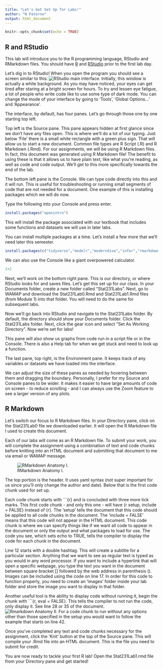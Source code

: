 ```yaml
---
title: "Let's Get Set Up for Labs!"
author: "N Paterno"
output: html_document
---
```


```r
knitr::opts_chunk$set(echo = TRUE)
```

## R and RStudio

This lab will introduce you to the R programming language, RStudio and RMarkdown files. You should have [R](https://ftp.osuosl.org/pub/cran/) and [RStudio](https://rstudio.com/products/rstudio/) prior to the first lab day.

Let's dig in to RStudio! When you open the program you should see a screen similar to this:
![RStudio main interface.](images/RStudio_main.png)
Initially, this window is actually a white background. As you may have noticed, your eyes can get tired after staring at a bright screen for hours. To try and lessen eye fatigue, a lot of people who write code like to use some type of dark mode. You can change the mode of your interface by going to 'Tools', 'Global Options...' and 'Appearance'.

The interface, by default, has four panes. Let's go through those one by one starting top left. 

Top left is the Source pane. This pane appears hidden at first glance since we don't have any files open. This is where we'll do a lot of our typing. Just below 'File' there is a small white rectangle with a green plus sign. That will allow us to start a new document. Common file types are R Script (.R) and R Markdown (.Rmd). For our assignments, we will be using R Markdown files. In fact, this document was generated using R Markdown file! The benefit to using these is that it allows us to have plain text, like what you're reading, as well as code and code output. We'll get to this more specifically towards the end of the lab. 

The bottom left pane is the Console. We can type code directly into this and it will run. This is useful for troubleshooting or running small segments of code that are not needed for a document. One example of this is installing packages which we will do now. 

Type the following into your Console and press enter.

```r
install.packages("openintro")
```

This will install the package associated with our textbook that includes some functions and datasets we will use in later labs. 

You can install multiple packages at a time. Let's install a few more that we'll need later this semester.

```r
install.packages(c("tidyverse","modelr","moderndive","infer","rmarkdown", "knitr", "ggthemes", "ggdark", "lubridate"))
```

We can also use the Console like a giant overpowered calculator. 

```r
1+2
```

Next, we'll work on the bottom right pane. This is our directory, or where RStudio looks for and saves files. Let's get this set up for our class. In your Documents folder, create a new folder called "Stat231Labs". Next, go to WAMAP and download the Stat231Lab0.Rmd and Stat231Lab1.Rmd files (from Module 1) into that folder. You will need to do the same for subsequent labs.

Now we'll go back into RStudio and navigate to the Stat231Labs folder. By default, the directory should show your Documents folder. Click the Stat231Labs folder. Next, click the gear icon and select "Set As Working Directory". Now we're set for labs!

This pane will also show us graphs from code run in a script file or in the Console. There is also a Help tab for when we get stuck and need to look up a function. 

The last pane, top right, is the Environment pane. It keeps track of any variables or datasets we have loaded into the interface. 

We can adjust the size of these panes as needed by hovering between them and dragging the boundary. Personally, I prefer for my Source and Console panes to be wider. It makes it easier to have large amounts of code on screen - to reduce scrolling - and I can always use the Zoom feature to see a larger version of any plots.

## R Markdown

Let's switch our focus to R Markdown files. In your Directory pane, click on the Stat231Lab0 file we downloaded earlier. It will open the R Markdown file I used to create this document. 

Each of our labs will come as an R Markdown file. To submit your work, you will complete the assignment using a combination of text and code chunks before knitting into an HTML document and submitting that document to me via email or WAMAP message. 

![RMarkdown Anatomy I.](images/RMarkdown_top.png)

The top portion is the header. It uses yaml syntax (not super important for us since you'll only change the author and date). Below that is the first code chunk used for set up. 

Each code chunk starts with ```{r} and is concluded with three more tick marks. This first code chunk - and only this one - will have {r setup, include = FALSE} instead of {r}. The 'setup' tells the document that this code should be applied to all code chunks in the document. The 'include = FALSE' means that this code will not appear in the HTML document. This code chunk is where we can specify things like if we want all code to appear in the document or only the output and what packages to load for use. The code you see, which sets echo to TRUE, tells the compiler to display the code for each chunk in the document. 

Line 12 starts with a double hashtag. This will create a subtitle for a particular section. Anything that we want to see as regular text is typed as you would in any word processor. If you want to include a hyperlink that will open a specific webpage, you type the text you want in the document between square bracket [] followed by the web address in parenthesis (). Images can be included using the code on line 17. In order for this code to function properly, you need to create an 'images' folder inside your lab folder and store the image you want to display in that folder. 

Another useful tool is the ability to display code without running it, begin the chunk with ```{r, eval = FALSE}. This tells the compiler to not run the code, only display it. See line 28 or 35 of the document.
![Rmarkdown Anatomy II.](images/RMarkdown_mid.png)
For a code chunk to run without any options other than those specified in the setup you would want to follow the example that starts on line 42. 

Once you've completed any text and code chunks necessary for the assignment, click the 'Knit' button at the top of the Source pane. This will compile your .Rmd file into an HTML document. This is the file you need to submit for credit. 
 
 You are now ready to tackle your first R lab! Open the Stat231Lab1.rmd file from your Directory pane and get started!